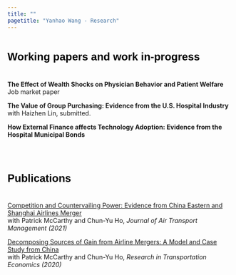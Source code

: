 ```yaml
---
title: ""
pagetitle: "Yanhao Wang - Research"
---
```


<link rel="stylesheet" href="style.css" type="text/css">


### <span style="color:Black;font-family:'Arial';font-size:18pt;font-weight:bold;line-height:3em">Working papers and work in-progress<span>

**The Effect of Wealth Shocks on Physician Behavior and Patient Welfare**<br>
Job market paper

**The Value of Group Purchasing: Evidence from the U.S. Hospital Industry**<br> 
with Haizhen Lin, submitted.

**How External Finance affects Technology Adoption: Evidence from the Hospital Municipal Bonds**<br>




<!-- 

**The (Anti-) Competitive Effect of Failed Bank Resolutions**<br> 
Second-year paper


**Not In My Backyard: Strategic Deterrence and Firm Positioning Amid Entry Dynamics**, with Joanna Li and Eric Zhao, submitted. 

-->
    
<br>

### <span style="color:Black;font-family:'Arial';font-size:18pt;font-weight:bold;line-height:3em">Publications<span>


[Competition and Countervailing Power: Evidence from China Eastern and Shanghai Airlines Merger](https://www.sciencedirect.com/science/article/abs/pii/S096969972030572X)<br>
with Patrick McCarthy and Chun-Yu Ho, *Journal of Air Transport Management (2021)*

[Decomposing Sources of Gain from Airline Mergers: A Model and Case Study from China](https://www.sciencedirect.com/science/article/abs/pii/S0739885920301943)<br>
with Patrick McCarthy and Chun-Yu Ho, *Research in Transportation Economics (2020)* 

<!-- 
<br>

### <span style="color:Black">Other work<span>

[Government-Firm Collusion, Environmental Regulation and Firm's Total Factor Productivity](files/papers/ER_TFP_2017.pdf)<br>
*Economic Theory and Business Management (2017)* , in Chinese.

**Banking Market Development and Consumption Risk Sharing: Evidence from China.**<br>
with Chun-Yu Ho, Dan Li and Peng Wang, *2017*.<br> 

-->

<!-- *For more writings and presentations, see my CV [here](files/CV_YanhaoWang_May2019.pdf).* -->